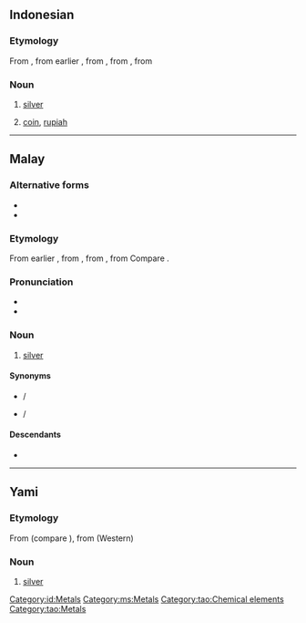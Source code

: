 {{also|Perak}}
==Indonesian==
{{elements|id|Ag|paladium|Pd|kadmium|Cd}}

===Etymology===
From {{inh|id|ms|perak}}, from earlier {{m|ms|pirak}}, from {{inh|id|poz-mly-pro|*pirak}}, from {{inh|id|poz-mcm-pro|}}, from {{inh|id|poz-msa-pro|}}

===Noun===
{{id-noun}}

# [[silver]] {{qualifier|metal}}
# {{lb|id|colloquial}} [[coin]], [[rupiah]]

[[Category:id:Metals]]

----

==Malay==
{{wikipedia|lang=ms}}
{{elements|ms|Ag|paladium|Pd|kadmium|Cd}}

===Alternative forms===
* {{l|ms|pirak}}
* {{l|ms|Perak}}

===Etymology===
From earlier {{m|ms|pirak}}, from {{inh|ms|poz-mly-pro|*pirak}}, from {{inh|ms|poz-mcm-pro|}}, from {{inh|ms|poz-msa-pro|}} Compare {{cog|tl|pilak}}.

===Pronunciation===
* {{IPA|ms|[peraʔ]}}
* {{rhymes|ms|eraʔ|raʔ|aʔ}}

===Noun===
{{ms-noun|pl=-|j=ڤيرق}}

# [[silver]] {{gloss|metal}}

====Synonyms====
* {{l|ms|argentum}} / {{l|ms|ارݢينتوم|sc=Arab}}
* {{l|ms|fidah}} / {{l|ms|فضة|sc=Arab}}

====Descendants====
* {{desc|id|perak}}

[[Category:ms:Metals]]

----

==Yami==

===Etymology===
From {{inh|tao|phi-pro|}} (compare {{cog|tl|pilak}}), from (Western) {{inh|tao|poz-pro|}}

===Noun===
{{head|tao|noun}}

# [[silver]] {{gloss|metal}}

[[Category:tao:Chemical elements]]
[[Category:tao:Metals]]